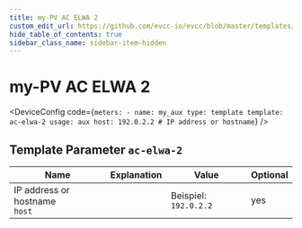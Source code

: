 ```yaml
---
title: my-PV AC ELWA 2
custom_edit_url: https://github.com/evcc-io/evcc/blob/master/templates/definition/meter/ac-elwa-2.yaml
hide_table_of_contents: true
sidebar_class_name: sidebar-item-hidden
---
```



# my-PV AC ELWA 2

<div className="device-detail-container">
  <div className="device-detail-content">
    <DeviceFeatures features="" />

<DeviceConfig code={`meters:
    - name: my_aux
      type: template
      template: ac-elwa-2
      usage: aux
      host: 192.0.2.2 # IP address or hostname`}  />
  </div>
  <div className="device-detail-icon">
    <evcc-icon
      type="meter"
      name="my-pv-ac-elwa-2"
      size="400px"
      alt="my-PV AC ELWA 2"
      className="device-detail-icon-img"
    ></evcc-icon>
  </div>
</div>

## Template Parameter `ac-elwa-2`

| Name | Explanation | Value | Optional |
|-----------|-------------|-------|----------|
| IP address or hostname<br/>`host` |  | Beispiel: `192.0.2.2` | yes |

